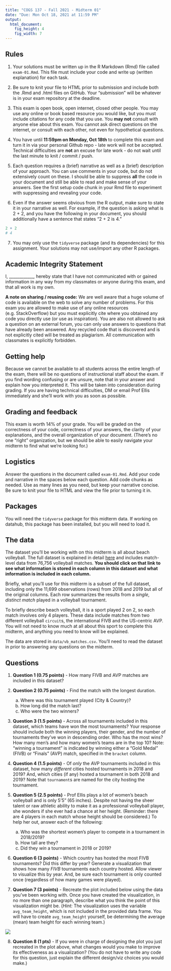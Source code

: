 ```yaml
---
title: "COGS 137 - Fall 2021 - Midterm 01"
date: "Due: Mon Oct 18, 2021 at 11:59 PM"
output: 
  html_document: 
    fig_height: 4
    fig_width: 7
---
```


## Rules

1. Your solutions must be written up in the R Markdown (Rmd) file called `exam-01.Rmd`. This file must include your code and write up (written explanation) for each task. 

2. Be sure to knit your file to HTML prior to submission and include both the .Rmd and .html files on GitHub. Your "submission" will be whatever is in your exam repository at the deadline.

3. This exam is open book, open internet, closed other people. You may use any online or book based resource you would like, but you must include citations for any code that you use. You **may not** consult with anyone else about this exam. You cannot ask direct questions on the internet, or consult with each other, not even for hypothetical questions.

4. You have until **11:59pm on Monday, Oct 18th** to complete this exam and turn it in via your personal Github repo - late work will not be accepted. Technical difficulties are **not** an excuse for late work - do not wait until the last minute to knit / commit / push.

5. Each question requires a (brief) narrative as well as a (brief) description of your approach. You can use comments in your code, but do not extensively count on these. I should be able to suppress **all** the code in your document and still be able to read and make sense of your answers. See the first setup code chunk in your Rmd file to experiment with suppressing and revealing your code. 

6. Even if the answer seems obvious from the R output, make sure to state it in your narrative as well. For example, if the question is asking what is 2 + 2, and you have the following in your document, you should additionally have a sentence that states "2 + 2 is 4."

```r
2 + 2
# 4
```

7. You may only use the `tidyverse` package (and its dependencies) for this assignment. Your solutions may not use/import any other R packages.


## Academic Integrity Statement

I, ____________, hereby state that I have not communicated with or gained information in any way from my classmates or anyone during this exam, and that all work is my own.

**A note on sharing / reusing code:** We are well aware that a huge volume of code is available on the web to solve any number of problems. For this exam you are allowed to make use of any online resources (e.g. StackOverflow) but you must explicitly cite where you obtained any code you directly use (or use as inspiration). You are also not allowed to ask a question on an external forum, you can only use answers to questions that have already been answered. Any recycled code that is discovered and is not explicitly cited will be treated as plagiarism. All communication with classmates is explicitly forbidden.

## Getting help

Because we cannot be available to all students across the entire length of the exam, there will be no questions of instructional staff about the exam. If you find wording confusing or are unsure, note that in your answer and explain how you interpreted it. This will be taken into consideration during grading. If you are having technical difficulties, DM or email Prof Ellis immediately and she'll work with you as soon as possible.

## Grading and feedback

This exam is worth 14% of your grade. You will be graded on the correctness of your code, correctness of your answers, the clarity of your explanations, and the overall organization of your document. (There's no one "right" organization, but we should be able to easily navigate your midterm to find what we're looking for.)


## Logistics

Answer the questions in the document called `exam-01.Rmd`. Add your code and narrative in the spaces below each question. Add code chunks as needed. Use as many lines as you need, but keep your narrative concise. Be sure to knit your file to HTML and view the file prior to turning it in.

## Packages

You will need the `tidyverse ` package for this midterm data. If working on datahub, this package has been installed, but you will need to load it. 


## The data

The dataset you'll be working with on this midterm is all about beach volleyball. The full dataset is explained in detail [here](https://github.com/rfordatascience/tidytuesday/blob/master/data/2020/2020-05-19/readme.md) and includes match-level data from 76,756 volleyball matches. **You should click on that link to see what information is stored in each column in this dataset and what information is included in each column.** 

Briefly, what you'll use for this midterm is a subset of the full dataset, including only the 11,699 observations (rows) from 2018 and 2019 but all of the original columns. Each row summarizes the results from a *single, distinct match* played in a volleyball tournament.

To briefly describe beach volleyball, it is a sport played 2 on 2, so each match involves only 4 players. These data include matches from two different volleyball `circuit`s, the international FIVB and the US-centric AVP. You will not need to know much at all about this sport to complete this midterm, and anything you need to know will be explained.

The data are stored in `data/vb_matches.csv`. You'll need to read the dataset in prior to answering any questions on the midterm.

## Questions 

1. **Question 1 (0.75 points)** - How many FIVB and AVP matches are included in this dataset? 

2. **Question 2 (0.75 points)** - Find the match with the longest duration. 
    a. Where was this tournament played (City & Country)? 
    b. How long did the match last? 
    c. Who were the two winners? 
</br>

3. **Question 3 (1.5 points)** - Across all tournaments included in this dataset, which teams have won the most tournaments? Your response should include both the winning players, their gender, and the number of tournaments they've won in descending order. Who has the most wins? How many men's and how many women's teams are in the top 10? Note: "winning a tournament" is indicated by winning either a "Gold Medal" (FIVB) or "Finals" (AVP) match, specified in the `bracket` column.

4. **Question 4 (1.5 points)** - Of *only* the AVP tournaments included in this dataset, how many *different* cities hosted tournaments in 2018 and 2019? And, which cities (if any) hosted a tournament in both 2018 and 2019? Note that `tournament`s are named for the city hosting the tournament.

5. **Question 5 (2.5 points)** - Prof Ellis plays a lot of women's beach volleyball and is only 5'5" (65 inches). Despite not having the sheer talent or raw athletic ability to make it as a professional volleyball player, she wonders if she ever had a chance at her height. (Reminder: there are 4 players in each match whose height should be considered.) To help her out, answer each of the following:
    a. Who was the shortest women's player to compete in a tournament in 2018/2019? 
    b. How tall are they? 
    c. Did they *win* a tournament in 2018 or 2019?
</br>

6. **Question 6 (3 points)** - Which country has hosted the most FIVB tournaments? Did this differ by year? Generate a visualization that shows how many *FIVB* tournaments each country hosted. Allow viewer to visualize this by year.  And, be sure each tournament is only counted once (regardless of how many games were played). 

7. **Question 7 (3 points)** - Recreate the plot included below using the data you've been working with. Once you have created the visualization, in no more than one paragraph, describe what you think the point of this visualization might be. (*Hint:* The visualization uses the variable `avg_team_height`, which is not included in the provided data frame. You will have to create `avg_team_height` yourself, be determining the average (mean) team height for each winning team.)

![](img/plot_to_recreate.png)


8. **Question 8 (1 pts)** - If you were in charge of designing the plot you just recreated in the plot above, what changes would you make to improve its effectiveness as a visualization? (You do not have to write any code for this question, just explain the different design/viz choices you would make.)

<br>
